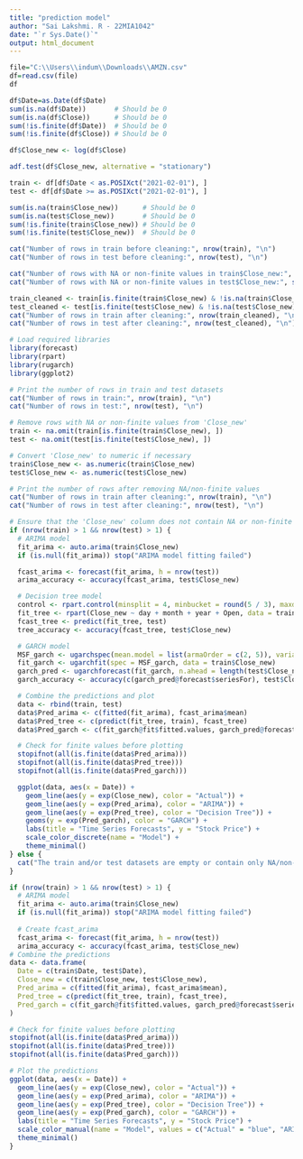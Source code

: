 ---
title: "prediction model"
author: "Sai Lakshmi. R - 22MIA1042"
date: "`r Sys.Date()`"
output: html_document
---
```{r}
file="C:\\Users\\indum\\Downloads\\AMZN.csv"
df=read.csv(file)
df
```

```{r}
df$Date=as.Date(df$Date)
sum(is.na(df$Date))       # Should be 0
sum(is.na(df$Close))      # Should be 0
sum(!is.finite(df$Date))  # Should be 0
sum(!is.finite(df$Close)) # Should be 0
```
```{r}
df$Close_new <- log(df$Close)

```

```{r}
adf.test(df$Close_new, alternative = "stationary")

```
```{r}
train <- df[df$Date < as.POSIXct("2021-02-01"), ]
test <- df[df$Date >= as.POSIXct("2021-02-01"), ]

```
```{r}
sum(is.na(train$Close_new))      # Should be 0
sum(is.na(test$Close_new))       # Should be 0
sum(!is.finite(train$Close_new)) # Should be 0
sum(!is.finite(test$Close_new))  # Should be 0

```




```{r}
cat("Number of rows in train before cleaning:", nrow(train), "\n")
cat("Number of rows in test before cleaning:", nrow(test), "\n")
```
```{r}
cat("Number of rows with NA or non-finite values in train$Close_new:", sum(is.na(train$Close_new) | !is.finite(train$Close_new)), "\n")
cat("Number of rows with NA or non-finite values in test$Close_new:", sum(is.na(test$Close_new) | !is.finite(test$Close_new)), "\n")
```
```{r}
train_cleaned <- train[is.finite(train$Close_new) & !is.na(train$Close_new), ]
test_cleaned <- test[is.finite(test$Close_new) & !is.na(test$Close_new), ]
cat("Number of rows in train after cleaning:", nrow(train_cleaned), "\n")
cat("Number of rows in test after cleaning:", nrow(test_cleaned), "\n")
```

```{r}
# Load required libraries
library(forecast)
library(rpart)
library(rugarch)
library(ggplot2)

# Print the number of rows in train and test datasets
cat("Number of rows in train:", nrow(train), "\n")
cat("Number of rows in test:", nrow(test), "\n")

# Remove rows with NA or non-finite values from 'Close_new'
train <- na.omit(train[is.finite(train$Close_new), ])
test <- na.omit(test[is.finite(test$Close_new), ])

# Convert 'Close_new' to numeric if necessary
train$Close_new <- as.numeric(train$Close_new)
test$Close_new <- as.numeric(test$Close_new)

# Print the number of rows after removing NA/non-finite values
cat("Number of rows in train after cleaning:", nrow(train), "\n")
cat("Number of rows in test after cleaning:", nrow(test), "\n")

# Ensure that the 'Close_new' column does not contain NA or non-finite values and datasets are non-empty
if (nrow(train) > 1 && nrow(test) > 1) {
  # ARIMA model
  fit_arima <- auto.arima(train$Close_new)
  if (is.null(fit_arima)) stop("ARIMA model fitting failed")

  fcast_arima <- forecast(fit_arima, h = nrow(test))
  arima_accuracy <- accuracy(fcast_arima, test$Close_new)

  # Decision tree model
  control <- rpart.control(minsplit = 4, minbucket = round(5 / 3), maxdepth = 10, cp = 0)
  fit_tree <- rpart(Close_new ~ day + month + year + Open, data = train, control = control)
  fcast_tree <- predict(fit_tree, test)
  tree_accuracy <- accuracy(fcast_tree, test$Close_new)

  # GARCH model
  MSF_garch <- ugarchspec(mean.model = list(armaOrder = c(2, 5)), variance.model = list(model = 'eGARCH', garchOrder = c(1, 1)), distribution = 'std')
  fit_garch <- ugarchfit(spec = MSF_garch, data = train$Close_new)
  garch_pred <- ugarchforecast(fit_garch, n.ahead = length(test$Close_new), data = test$Close_new)
  garch_accuracy <- accuracy(c(garch_pred@forecast$seriesFor), test$Close_new)

  # Combine the predictions and plot
  data <- rbind(train, test)
  data$Pred_arima <- c(fitted(fit_arima), fcast_arima$mean)
  data$Pred_tree <- c(predict(fit_tree, train), fcast_tree)
  data$Pred_garch <- c(fit_garch@fit$fitted.values, garch_pred@forecast$seriesFor)

  # Check for finite values before plotting
  stopifnot(all(is.finite(data$Pred_arima)))
  stopifnot(all(is.finite(data$Pred_tree)))
  stopifnot(all(is.finite(data$Pred_garch)))

  ggplot(data, aes(x = Date)) +
    geom_line(aes(y = exp(Close_new), color = "Actual")) +
    geom_line(aes(y = exp(Pred_arima), color = "ARIMA")) +
    geom_line(aes(y = exp(Pred_tree), color = "Decision Tree")) +
    geoms(y = exp(Pred_garch), color = "GARCH") +
    labs(title = "Time Series Forecasts", y = "Stock Price") +
    scale_color_discrete(name = "Model") +
    theme_minimal()
} else {
  cat("The train and/or test datasets are empty or contain only NA/non-finite values", "\n")
}
```

```{r}
if (nrow(train) > 1 && nrow(test) > 1) {
  # ARIMA model
  fit_arima <- auto.arima(train$Close_new)
  if (is.null(fit_arima)) stop("ARIMA model fitting failed")
  
  # Create fcast_arima
  fcast_arima <- forecast(fit_arima, h = nrow(test))
  arima_accuracy <- accuracy(fcast_arima, test$Close_new)
# Combine the predictions
data <- data.frame(
  Date = c(train$Date, test$Date),
  Close_new = c(train$Close_new, test$Close_new),
  Pred_arima = c(fitted(fit_arima), fcast_arima$mean),
  Pred_tree = c(predict(fit_tree, train), fcast_tree),
  Pred_garch = c(fit_garch@fit$fitted.values, garch_pred@forecast$seriesFor)
)

# Check for finite values before plotting
stopifnot(all(is.finite(data$Pred_arima)))
stopifnot(all(is.finite(data$Pred_tree)))
stopifnot(all(is.finite(data$Pred_garch)))

# Plot the predictions
ggplot(data, aes(x = Date)) +
  geom_line(aes(y = exp(Close_new), color = "Actual")) +
  geom_line(aes(y = exp(Pred_arima), color = "ARIMA")) +
  geom_line(aes(y = exp(Pred_tree), color = "Decision Tree")) +
  geom_line(aes(y = exp(Pred_garch), color = "GARCH")) +
  labs(title = "Time Series Forecasts", y = "Stock Price") +
  scale_color_manual(name = "Model", values = c("Actual" = "blue", "ARIMA" = "red", "Decision Tree" = "green", "GARCH" = "chocolate")) +
  theme_minimal()
}
```

